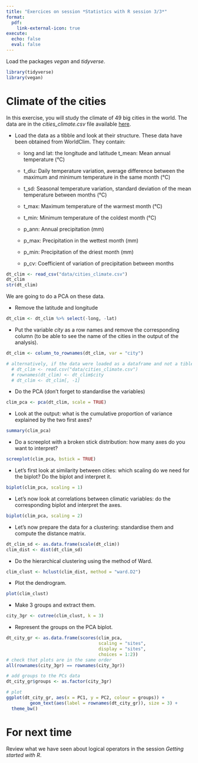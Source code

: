 ```yaml
---
title: "Exercices on session *Statistics with R session 3/3*"
format:
  pdf:
    link-external-icon: true
execute:
  echo: false 
  eval: false 
---
```


Load the packages *vegan* and *tidyverse*.

```r
library(tidyverse)
library(vegan)
```

# Climate of the cities

In this exercise, you will study the climate of 49 big cities in the world. The data are in the *cities_climate.csv* file available [here](https://geraldinederroire.github.io/Course_R_Forest_Sciences/6_basic_statistics/data/cities_climate.csv).

-   Load the data as a tibble and look at their structure. These data have been obtained from WorldClim. They contain:

    - long and lat: the longitude and latitude t_mean: Mean annual temperature (°C)
    
    - t_diu: Daily temperature variation, average difference between the maximum and minimum temperature in the same month (°C)
    
    -   t_sd: Seasonal temperature variation, standard deviation of the mean temperature between months (°C)
    
    -   t_max: Maximum temperature of the warmest month (°C)
    
    -   t_min: Minimum temperature of the coldest month (°C)
    
    -   p_ann: Annual precipitation (mm)
    
    -   p_max: Precipitation in the wettest month (mm)
    
    -   p_min: Precipitation of the driest month (mm)
    
    -   p_cv: Coefficient of variation of precipitation between months

```r
dt_clim <- read_csv("data/cities_climate.csv")
dt_clim
str(dt_clim)
```

We are going to do a PCA on these data.

-   Remove the latitude and longitude

```r
dt_clim <- dt_clim %>% select(-long, -lat)
```

-   Put the variable *city* as a row names and remove the corresponding column (to be able to see the name of the cities in the output of the analysis).

<!-- as it has row names, it can no longer be a tibble -->

```r
dt_clim <- column_to_rownames(dt_clim, var = "city") 

# alternatively, if the data were loaded as a dataframe and not a tible
  # dt_clim <- read.csv("data/cities_climate.csv")
  # rownames(dt_clim) <- dt_clim$city
  # dt_clim <- dt_clim[, -1]
```

-   Do the PCA (don't forget to standardise the variables)

```r
clim_pca <- pca(dt_clim, scale = TRUE)
```

-   Look at the output: what is the cumulative proportion of variance explained by the two first axes?

```r
summary(clim_pca)
```

<!-- 71%-->

-   Do a screeplot with a broken stick distribution: how many axes do you want to interpret?

```r
screeplot(clim_pca, bstick = TRUE)
```

<!-- 2 first axes-->

-   Let's first look at similarity between cities: which scaling do we need for the biplot? Do the biplot and interpret it.

```r
biplot(clim_pca, scaling = 1)
```

-   Let's now look at correlations between climatic variables: do the corresponding biplot and interpret the axes.

```r
biplot(clim_pca, scaling = 2)
```

```{=html}
<!-- 
first axis: from warm (right) to cold (left)
2nd axis: from warm with hight seasonality (bottom ) to cold, less seasonal
-->
```

-   Let's now prepare the data for a clustering: standardise them and compute the distance matrix.

```r
dt_clim_sd <- as.data.frame(scale(dt_clim))
clim_dist <- dist(dt_clim_sd)
```

-   Do the hierarchical clustering using the method of Ward.

```r
clim_clust <- hclust(clim_dist, method = "ward.D2")
```

-   Plot the dendrogram.

```r
plot(clim_clust)
```

-   Make 3 groups and extract them.

```r
city_3gr <- cutree(clim_clust, k = 3)
```

-   Represent the groups on the PCA biplot.

```r
dt_city_gr <- as.data.frame(scores(clim_pca, 
                                   scaling = "sites",
                                   display = "sites",
                                   choices = 1:2))
# check that plots are in the same order
all(rownames(city_3gr) == rownames(city_3gr))

# add groups to the PCs data
dt_city_gr$groups <- as.factor(city_3gr)

# plot
ggplot(dt_city_gr, aes(x = PC1, y = PC2, colour = groups)) + 
         geom_text(aes(label = rownames(dt_city_gr)), size = 3) +
  theme_bw()
```


# For next time

Review what we have seen about logical operators in the session *Getting started with R*.
